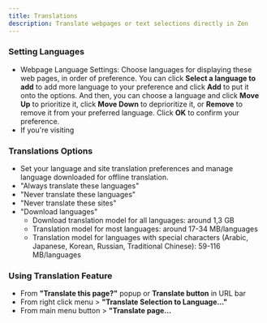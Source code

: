 ```yaml
---
title: Translations
description: Translate webpages or text selections directly in Zen
---
```


### Setting Languages

- Webpage Language Settings: Choose languages for displaying these web pages, in order of preference. You can click **Select a language to add** to add more language to your preference and click **Add** to put it onto the options. And then, you can choose a language and click **Move Up** to prioritize it, click **Move Down** to deprioritize it, or **Remove** to remove it from your preferred language. Click **OK** to confirm your preference.
- If you're visiting

### Translations Options
- Set your language and site translation preferences and manage language downloaded for offline translation.
- "Always translate these languages"
- "Never translate these languages"
- "Never translate these sites"
- "Download languages"
  - Download translation model for all languages: around 1,3 GB
  - Translation model for most languages: around 17-34 MB/languages
  - Translation model for languages with special characters (Arabic, Japanese, Korean, Russian, Traditional Chinese): 59-116 MB/languages


### Using Translation Feature
- From **"Translate this page?"** popup or **Translate button** in URL bar
- From right click menu > **"Translate Selection to Language..."**
- From main menu button > **"Translate page...**
